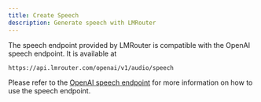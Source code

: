 ```yaml
---
title: Create Speech
description: Generate speech with LMRouter
---
```


The speech endpoint provided by LMRouter is compatible with the OpenAI speech endpoint. It is available at

```
https://api.lmrouter.com/openai/v1/audio/speech
```

Please refer to the [OpenAI speech endpoint](https://platform.openai.com/docs/api-reference/audio/createSpeech) for more information on how to use the speech endpoint.
